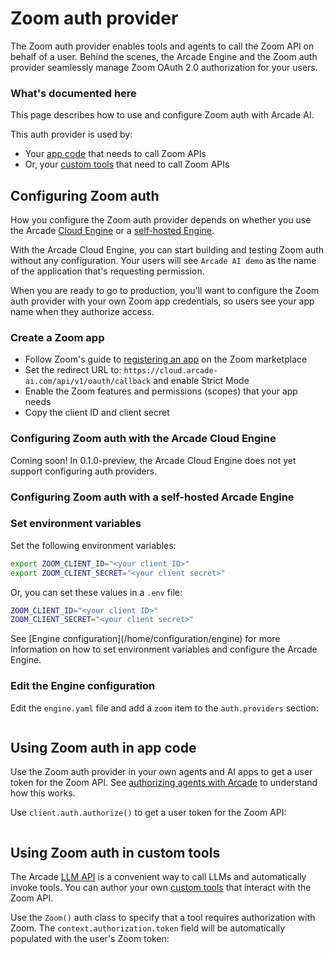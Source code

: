 # Zoom auth provider

The Zoom auth provider enables tools and agents to call the Zoom API on behalf of a user. Behind the scenes, the Arcade Engine and the Zoom auth provider seamlessly manage Zoom OAuth 2.0 authorization for your users.

### What's documented here

This page describes how to use and configure Zoom auth with Arcade AI.

This auth provider is used by:

- Your [app code](#using-zoom-auth-in-your-app-code) that needs to call Zoom APIs
- Or, your [custom tools](#using-zoom-auth-in-customtools) that need to call Zoom APIs

## Configuring Zoom auth

How you configure the Zoom auth provider depends on whether you use the Arcade [Cloud Engine](/home/cloud-engine) or a [self-hosted Engine](/guides/installation).

With the Arcade Cloud Engine, you can start building and testing Zoom auth without any configuration. Your users will see `Arcade AI demo` as the name of the application that's requesting permission.

When you are ready to go to production, you'll want to configure the Zoom auth provider with your own Zoom app credentials, so users see your app name when they authorize access.

### Create a Zoom app

- Follow Zoom's guide to [registering an app](https://developers.zoom.us/docs/integrations/create/) on the Zoom marketplace
- Set the redirect URL to: `https://cloud.arcade-ai.com/api/v1/oauth/callback` and enable Strict Mode
- Enable the Zoom features and permissions (scopes) that your app needs
- Copy the client ID and client secret

### Configuring Zoom auth with the Arcade Cloud Engine

<Warning type="warning" emoji="⚠️">
  Coming soon! In 0.1.0-preview, the Arcade Cloud Engine does not yet support
  configuring auth providers.
</Warning>

### Configuring Zoom auth with a self-hosted Arcade Engine

<Steps>

### Set environment variables

Set the following environment variables:

```bash
export ZOOM_CLIENT_ID="<your client ID>"
export ZOOM_CLIENT_SECRET="<your client secret>"
```

Or, you can set these values in a `.env` file:

```bash
ZOOM_CLIENT_ID="<your client ID>"
ZOOM_CLIENT_SECRET="<your client secret>"
```

<Tip>
  See [Engine configuration](/home/configuration/engine) for more information on
  how to set environment variables and configure the Arcade Engine.
</Tip>

### Edit the Engine configuration

Edit the `engine.yaml` file and add a `zoom` item to the `auth.providers` section:

```yaml file=<rootDir>/examples/code/integrations/zoom/config_provider.engine.yaml {3-5}

```

</Steps>

## Using Zoom auth in app code

Use the Zoom auth provider in your own agents and AI apps to get a user token for the Zoom API. See [authorizing agents with Arcade](/guides/agentauth) to understand how this works.

Use `client.auth.authorize()` to get a user token for the Zoom API:

```python file=<rootDir>/examples/code/integrations/zoom/custom_auth.py {9-13}

```

## Using Zoom auth in custom tools

The Arcade [LLM API](/guides/llmtoolcalling) is a convenient way to call LLMs and automatically invoke tools. You can author your own [custom tools](/guides/customtools) that interact with the Zoom API.

Use the `Zoom()` auth class to specify that a tool requires authorization with Zoom. The `context.authorization.token` field will be automatically populated with the user's Zoom token:

```python file=<rootDir>/examples/code/integrations/zoom/custom_tool.py {7,10-14,24}

```
